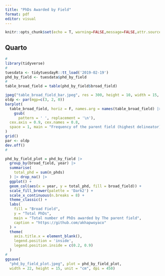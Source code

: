 ```yaml
---
title: "PhDs Awarded by Field"
format: pdf
editor: visual
---
```


```r
knitr::opts_chunk$set(echo = T, warning=FALSE,message=FALSE,attr.source='.numberLines',attr.output='.numberLines', fig.align='center', dpi=350, fig.width=15, fig.height=15)
```

## Quarto

```r
#
library(tidyverse)
#
tuesdata <- tidytuesdayR::tt_load('2019-02-19')
phd_by_field <- tuesdata$phd_by_field
#
table_broad_field = table(phd_by_field$broad_field)
```

```r
jpeg("table_broad_field_bar.jpeg", res = 300, height = 10, width = 15, units = 'cm')
oldp <- par(mgp=c(3, 2, 0))
barplot(
  table_broad_field, horiz = F, names.arg = names(table_broad_field) |> 
    gsub(
      pattern = ' ', replacement = '\n'),
  cex.axis = 0.9, cex.names = 0.8,
  space = 1, main = "Frequency of the parent field (highest delineator)"
)
grid()
par <- oldp
dev.off()
#
```

```r
phd_by_field_plot = phd_by_field |>
  group_by(broad_field, year) |>
  summarise(
    total_phd = sum(n_phds)
  ) |> drop_na() |>
  ggplot() +
  geom_col(aes(x = year, y = total_phd, fill = broad_field)) +
  scale_fill_brewer(palette = 'Dark2') +
  scale_x_continuous(n.breaks = 8) +
  theme_classic() +
  labs(
    fill = "Broad Field",
    y = "Total PhDs",
    main = "Total number of PhDs awarded by The parent field",
    caption = "https://github.com/akhapwoyaco"
  ) +
  theme(
    axis.title.x = element_blank(),
    legend.position = 'inside',
    legend.position.inside = c(0.2, 0.9)
  )
#
ggsave(
  "phd_by_field_plot.jpeg", plot = phd_by_field_plot, 
  width = 22, height = 15, unit = "cm", dpi = 450)
```
